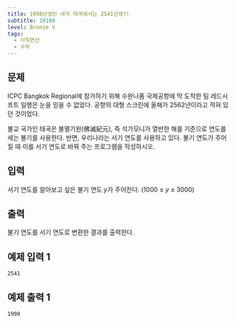 ```yaml
---
title: 1998년생인 내가 태국에서는 2541년생?!
subtitle: 18108
level: Bronze V
tags:
  - 사칙연산
  - 수학
---
```


## 문제

ICPC Bangkok Regional에 참가하기 위해 수완나품 국제공항에 막 도착한 팀 레드시프트 일행은 눈을 믿을 수 없었다. 공항의 대형 스크린에 올해가 2562년이라고 적혀 있던 것이었다.

불교 국가인 태국은 불멸기원(佛滅紀元), 즉 석가모니가 열반한 해를 기준으로 연도를 세는 불기를 사용한다. 반면, 우리나라는 서기 연도를 사용하고 있다. 불기 연도가 주어질 때 이를 서기 연도로 바꿔 주는 프로그램을 작성하시오.

## 입력

서기 연도를 알아보고 싶은 불기 연도 *y*가 주어진다. (1000 ≤ _y_ ≤ 3000)

## 출력

불기 연도를 서기 연도로 변환한 결과를 출력한다.

## 예제 입력 1

```
2541
```

## 예제 출력 1

```
1998
```
